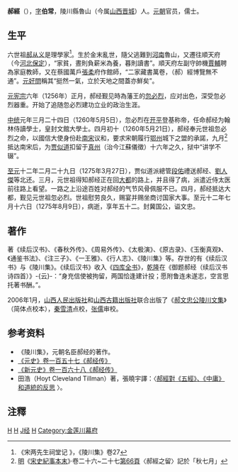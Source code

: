 '''郝經'''（{{bd|1223年||1275年|8月9日|catIdx=H}}），[[表字|字]]'''伯常'''，陵川縣魯山（今属[[山西省|山西]][[晋城市|晋城]]）人。[[元朝|元朝]]官员，儒士。

==生平==
六世祖[[郝从义|郝从义]]是理學家<ref>《宋两先生祠堂记 》，《陵川集》卷27</ref>。生於金末亂世，隨父逃難到[[河南|河南]]魯山，又遷往順天府（今[[河北|河北]][[保定|保定]]），“家貧，晝則負薪米為養，暮則讀書”。順天府左副守帥機[[賈輔|賈輔]]聘為家庭教師，又在蔡國萬戶[[張柔|張柔]]府作館師，“二家藏書萬卷，（郝）經博覽無不通”。[[元好問|元好問]]稱其“挺然一氣，立於天地之間蓋亦鮮矣”。

[[元宪宗|元宪宗]]六年（1256年）正月，郝经觐见時為藩王的[[忽必烈|忽必烈]]，应对出色，深受忽必烈器重。开始了追随忽必烈建功立业的政治生涯。

[[中統_(年號)|中统]]元年三月二十四日（1260年5月5日），忽必烈在[[元上都|开平]]登基称帝，任命郝经为翰林侍讀學士，皇封文館大學士。四月初十（1260年5月21日），郝经奉元世祖忽必烈之命，以國信大使身份赴[[南宋|南宋]]议和，要求宋朝履行[[鄂州|鄂州]]城下之盟的承諾，九月<ref>[[明朝|明]]《[[宋史紀事本末|宋史紀事本末]]》·卷二十六~二十七[http://archive.org/stream/06075872.cn#page/n66/mode/2up 第66頁]〈郝經之留〉記於「秋七月」</ref>抵达南宋后，为[[贾似道|贾似道]]扣留于[[真州_(北宋)|真州]]（治今江蘇儀徵）十六年之久，狱中“讲学不辍”。

[[至元_(忽必烈)|至元]]十二年二月二十九日（1275年3月27日），贾似道派總管[[段佑|段佑]]禮送郝经、[[劉人傑|劉人傑]]等北还。三月，元世祖得知郝经正在回[[大都|大都]]的路上，并且得了病，派遣近侍太医前往路上看望。一路之上沿途百姓对郝经的气节风骨佩服不已。四月，郝经抵达大都，觐见元世祖忽必烈。世祖慰劳良久，赐宴并赐坐商讨国家大事。至元十二年七月十六日（1275年8月9日），病逝，享年五十二。封冀国公，谥文忠。

== 著作 ==
著《续后汉书》、《春秋外传》、《周易外传》、《太极演》、《原古录》、《玉衡真观》、《通鉴书法》、《注三子》、《一王雅》、《行人志》、《陵川集》等。存世的有《续后汉书》与《陵川集》。《续后汉书》收入《[[四库全书|四库全书]]》，[[乾隆帝|乾隆]]在《御题郝经（续后汉书诗四首）》-{云}-：“身充信使被拘留，两国恰逢建计投；愿附鲁连未遂志，空言思托著书酬。”。

2006年1月，[[山西人民出版社|山西人民出版社]]和[[山西古籍出版社|山西古籍出版社]]联合出版了《[[郝文忠公陵川文集|郝文忠公陵川文集]]》（简体点校本），[[秦雪清|秦雪清]]点校，[[张儒|张儒]]审校。

==参考资料==
* 《陵川集》，元朝名臣郝经的著作。
* [http://www.guoxue.com/shibu/24shi/yuanshi/yuas_157.htm 《元史》卷一百五十七《郝经传》] {{Wayback|url=http://www.guoxue.com/shibu/24shi/yuanshi/yuas_157.htm |date=20111127065132 }}
* [http://www.guoxue123.com/shibu/0101/00xys/167.htm 《新元史》卷一百六十八《郝经传》] {{Wayback|url=http://www.guoxue123.com/shibu/0101/00xys/167.htm |date=20091003013008 }}
*田浩（Hoyt Cleveland Tillman）著，張曉宇譯：〈[http://www.litphil.sinica.edu.tw/home/publish/PDF/newsletter/93/93-73-94.pdf 郝經對《五經》、《中庸》和道統的反思] {{Wayback|url=http://www.litphil.sinica.edu.tw/home/publish/PDF/newsletter/93/93-73-94.pdf |date=20141101171542 }}〉。

==注釋==
{{reflist}}

[[Category:元朝政治人物|H]]
[[Category:晋城人|H]]
[[Category:郝姓|J经]]
[[Category:諡文忠|H]]
[[Category:金莲川幕府|Category:金莲川幕府]]